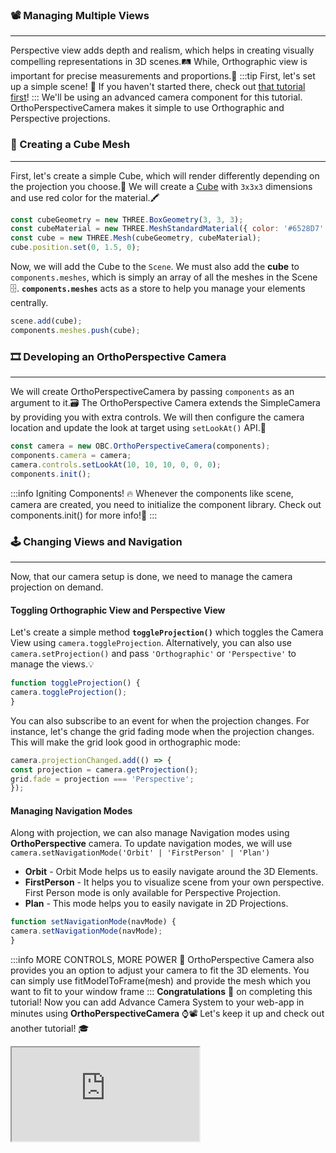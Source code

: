 ### 📽️ Managing Multiple Views
---
Perspective view adds depth and realism, which helps in creating visually compelling representations in 3D scenes.🛤️
While, Orthographic view is important for precise measurements and proportions.📐
:::tip First, let's set up a simple scene!
👀 If you haven't started there, check out [that tutorial first](SimpleScene.mdx)!
:::
We'll be using an advanced camera component for this tutorial.
OrthoPerspectiveCamera makes it simple to use Orthographic and Perspective projections.
### 🎲 Creating a Cube Mesh
---
First, let's create a simple Cube, which will render differently depending on the projection you choose.🧊
We will create a [Cube](https://threejs.org/docs/index.html?q=box#api/en/geometries/BoxGeometry)
with `3x3x3` dimensions and use red color for the material.🖍️

```js
const cubeGeometry = new THREE.BoxGeometry(3, 3, 3);
const cubeMaterial = new THREE.MeshStandardMaterial({ color: '#6528D7' });
const cube = new THREE.Mesh(cubeGeometry, cubeMaterial);
cube.position.set(0, 1.5, 0);
```
Now, we will add the Cube to the `Scene`. We must also add the **cube** to `components.meshes`,
which is simply an array of all the meshes in the Scene 🗄️.
**`components.meshes`** acts as a store to help you manage your elements centrally.

```js
scene.add(cube);
components.meshes.push(cube);
```
### 🎞️ Developing an OrthoPerspective Camera
---
We will create OrthoPerspectiveCamera by passing `components` as an argument to it.🗃️
The OrthoPerspective Camera extends the SimpleCamera by providing you with extra controls.
We will then configure the camera location and update the look at target using `setLookAt()` API.👀

```js
const camera = new OBC.OrthoPerspectiveCamera(components);
components.camera = camera;
camera.controls.setLookAt(10, 10, 10, 0, 0, 0);
components.init();
```
:::info Igniting Components!
🔥 Whenever the components like scene, camera are created, you need to initialize the component library.
Check out components.init() for more info!🔖
:::
### 🕹️ Changing Views and Navigation
---
Now, that our camera setup is done, we need to manage the camera projection on demand.
#### Toggling Orthographic View and Perspective View
Let's create a simple method **`toggleProjection()`** which toggles the Camera View using `camera.toggleProjection`.
Alternatively, you can also use `camera.setProjection()` and pass `'Orthographic'` or `'Perspective'` to manage the views.💡

```js
function toggleProjection() {
camera.toggleProjection();
}
```
You can also subscribe to an event for when the projection changes. For instance, let's change the grid fading mode
when the projection changes. This will make the grid look good in orthographic mode:

```js
camera.projectionChanged.add(() => {
const projection = camera.getProjection();
grid.fade = projection === 'Perspective';
});
```
#### Managing Navigation Modes
Along with projection, we can also manage Navigation modes using **OrthoPerspective** camera.
To update navigation modes, we will use `camera.setNavigationMode('Orbit' | 'FirstPerson' | 'Plan')`
- **Orbit** - Orbit Mode helps us to easily navigate around the 3D Elements.
- **FirstPerson** - It helps you to visualize scene from your own perspective.
First Person mode is only available for Perspective Projection.
- **Plan** - This mode helps you to easily navigate in 2D Projections.

```js
function setNavigationMode(navMode) {
camera.setNavigationMode(navMode);
}
```
:::info MORE CONTROLS, MORE POWER
🧮 OrthoPerspective Camera also provides you an option to adjust your camera to fit the 3D elements.
You can simply use fitModelToFrame(mesh)
and provide the mesh which you want to fit to your window frame
:::
**Congratulations** 🎉 on completing this tutorial!
Now you can add Advance Camera System to your web-app in minutes using
**OrthoPerspectiveCamera** ⌚📽️
Let's keep it up and check out another tutorial! 🎓


  <iframe src="https://ifcjs.github.io/components/src/navigation/OrthoPerspectiveCamera/index.html"></iframe>

  